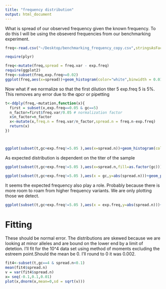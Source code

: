 ```yaml
---
title: "frequency distribution"
output: html_document
---
```


What is spread of our observed frequency given the known frequency. To do this I will be using the obseverd frequencies from our benchmarking experiment. 

```r
freq<-read.csv("~/Desktop/benchmarking_frequency_copy.csv",stringsAsFactors = F,skip = 1)

require(plyr)

freq<-mutate(freq,spread = freq.var - exp.freq)
require(ggplot2)
freq<-subset(freq,exp.freq>=0.02)
ggplot(freq,aes(x=spread))+geom_histogram(color="white",binwidth = 0.01)
```


Now what if we normalize so that the first dilution titer 5 exp.freq 5 is 5%. This removes any error due to the qpcr or pipetting

```r

t<-ddply(freq,~mutation,function(x){
  first = subset(x,exp.freq==0.05 & gc==5)
  n_factor=first$freq.var/0.05 # normalization factor
  x$n_factor=n_factor
  x<-mutate(x,freq.n = freq.var/n_factor,spread.n = freq.n-exp.freq)
  return(x)
})



ggplot(subset(t,gc+exp.freq!=5.05 ),aes(x=spread.n))+geom_histogram(color="white",binwidth = 0.01)#+facet_wrap(~gc)
```

As expected distribution is dependent on the titer of the sample
```r
ggplot(subset(t,gc+exp.freq!=5.05 ),aes(x=spread.n,fill=as.factor(gc)))+geom_histogram(color="white",position='dodge',binwidth = 0.01)
```


```r
ggplot(subset(t,gc+exp.freq!=5.05 ),aes(x = gc,y=abs(spread.n)))+geom_point()#+scale_x_reverse()
```

It seems the expected frequency also play a role. Probably because there is more room to roam from higher frequency variants. We are only plotting those we detect.
```r
ggplot(subset(t,gc+exp.freq!=5.05 ),aes(x = exp.freq,y=abs(spread.n)))+geom_point()#+scale_x_reverse()
```



# Fitting

These should be normal error. The distributions are skewed because we are looking at minor alleles and are bound on the lower end by a limit of detetion. I'll fit for the 10^4 data set using method of moments excluding the estreem point.Should the mean be 0. I'll round to 0 it was 0.002. 


```r
fit4<-subset(t,gc==4 & spread.n<0.1)
mean(fit4$spread.n)
v = var(fit4$spread.n)
x= seq(-0.1,0.1,0.01)
plot(x,dnorm(x,mean=0,sd = sqrt(v)))
```